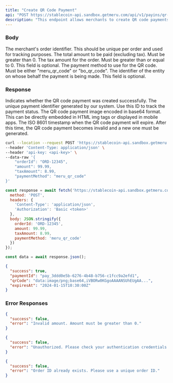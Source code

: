 ```yaml
---
title: "Create QR Code Payment"
api: "POST https://stablecoin-api.sandbox.getmeru.com/api/v1/payins/qr-code"
description: "This endpoint allows merchants to create QR code payments for payment collection"
---
```


### Body

<ParamField body="orderId" type="string" required>
  The merchant's order identifier. This should be unique per order and used for tracking purposes.
</ParamField>

<ParamField body="amount" type="number" required>
  The total amount to be paid (excluding tax). Must be greater than 0.
</ParamField>

<ParamField body="taxAmount" type="number">
  The tax amount for the order. Must be greater than or equal to 0. This field is optional.
</ParamField>

<ParamField body="paymentMethod" type="string" required>
  The payment method to use for the QR code. Must be either "meru_qr_code" or "bo_qr_code".
</ParamField>

<ParamField body="onBehalfOf" type="string">
  The identifier of the entity on whose behalf the payment is being made. This field is optional.
</ParamField>

### Response

<ResponseField name="success" type="boolean">
  Indicates whether the QR code payment was created successfully.
</ResponseField>

<ResponseField name="paymentId" type="string">
  The unique payment identifier generated by our system. Use this ID to track the payment status.
</ResponseField>

<ResponseField name="qrCode" type="string">
  The QR code payment image encoded in base64 format. This can be directly embedded in HTML img tags or displayed in mobile apps.
</ResponseField>

<ResponseField name="expiresAt" type="string">
  The ISO 8601 timestamp when the QR code payment will expire. After this time, the QR code payment becomes invalid and a new one must be generated.
</ResponseField>



<RequestExample>

```bash cURL
curl --location --request POST 'https://stablecoin-api.sandbox.getmeru.com/api/v1/payins/qr-code' \
--header 'Content-Type: application/json' \
--header 'api-key: <api-key>' \
--data-raw '{
    "orderId": "ORD-12345",
    "amount": 99.99,
    "taxAmount": 8.99,
    "paymentMethod": "meru_qr_code"
}'
```

```js Javascript
const response = await fetch('https://stablecoin-api.sandbox.getmeru.com/api/v1/payins/qr-code', {
  method: 'POST',
  headers: {
    'Content-Type': 'application/json',
    'Authorization': 'Basic <token>'
  },
  body: JSON.stringify({
    orderId: 'ORD-12345',
    amount: 99.99,
    taxAmount: 8.99,
    paymentMethod: 'meru_qr_code'
  })
});

const data = await response.json();
```

</RequestExample>

<ResponseExample>

```json 200
{
  "success": true,
  "paymentId": "pay_3ddd0e5b-6276-4b48-b756-c1fcc9a2efd1",
  "qrCode": "data:image/png;base64,iVBORw0KGgoAAAANSUhEUgAA...",
  "expiresAt": "2024-01-15T10:30:00Z"
}
```

</ResponseExample>

### Error Responses

<ResponseExample>

```json 400
{
  "success": false,
  "error": "Invalid amount. Amount must be greater than 0."
}
```

```json 401
{
  "success": false,
  "error": "Unauthorized. Please check your authentication credentials."
}
```
```json 422
{
  "success": false,
  "error": "Order ID already exists. Please use a unique order ID."
}
```

</ResponseExample> 
